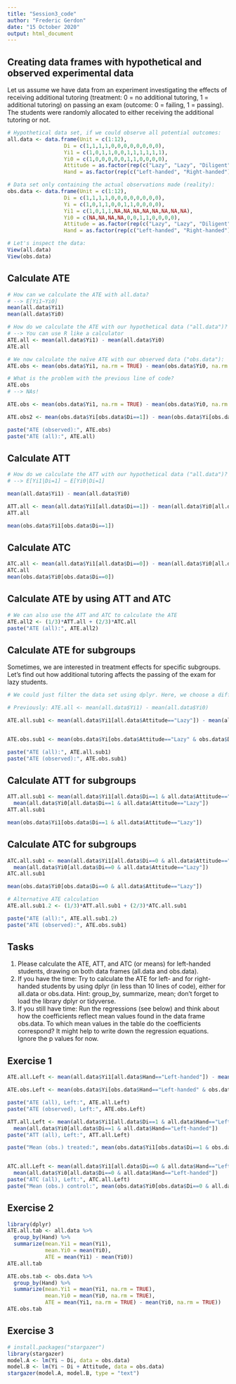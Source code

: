 ```yaml
---
title: "Session3_code"
author: "Frederic Gerdon"
date: "15 October 2020"
output: html_document
---
```



## Creating data frames with hypothetical and observed experimental data

Let us assume we have data from an experiment investigating the effects of receiving additional tutoring (treatment: 0 = no additional tutoring, 1 = additional tutoring) on passing an exam (outcome: 0 = failing, 1 = passing). The students were randomly allocated to either receiving the additional tutoring or not.

```r
# Hypothetical data set, if we could observe all potential outcomes:
all.data <- data.frame(Unit = c(1:12),
                  Di = c(1,1,1,1,0,0,0,0,0,0,0,0),
                  Yi1 = c(1,0,1,1,0,0,1,1,1,1,1,1),
                  Yi0 = c(1,0,0,0,0,0,1,1,0,0,0,0),
                  Attitude = as.factor(rep(c("Lazy", "Lazy", "Diligent", "Diligent"), 3)),
                  Hand = as.factor(rep(c("Left-handed", "Right-handed"), 6)))

# Data set only containing the actual observations made (reality):
obs.data <- data.frame(Unit = c(1:12),
                  Di = c(1,1,1,1,0,0,0,0,0,0,0,0),
                  Yi = c(1,0,1,1,0,0,1,1,0,0,0,0),
                  Yi1 = c(1,0,1,1,NA,NA,NA,NA,NA,NA,NA,NA),
                  Yi0 = c(NA,NA,NA,NA,0,0,1,1,0,0,0,0),
                  Attitude = as.factor(rep(c("Lazy", "Lazy", "Diligent", "Diligent"), 3)),
                  Hand = as.factor(rep(c("Left-handed", "Right-handed"), 6)))

# Let's inspect the data:
View(all.data)
View(obs.data)
```


## Calculate ATE

```r
# How can we calculate the ATE with all.data?
# --> E[Yi1−Yi0]
mean(all.data$Yi1)
mean(all.data$Yi0)

# How do we calculate the ATE with our hypothetical data ("all.data")?
# --> You can use R like a calculator
ATE.all <- mean(all.data$Yi1) - mean(all.data$Yi0) 
ATE.all

# We now calculate the naïve ATE with our observed data ("obs.data"):
ATE.obs <- mean(obs.data$Yi1, na.rm = TRUE) - mean(obs.data$Yi0, na.rm = TRUE)

# What is the problem with the previous line of code?
ATE.obs
# --> NAs!

ATE.obs <- mean(obs.data$Yi1, na.rm = TRUE) - mean(obs.data$Yi0, na.rm = TRUE) 

ATE.obs2 <- mean(obs.data$Yi[obs.data$Di==1]) - mean(obs.data$Yi[obs.data$Di==0]) 

paste("ATE (observed):", ATE.obs)
paste("ATE (all):", ATE.all)
```


## Calculate ATT

```r
# How do we calculate the ATT with our hypothetical data ("all.data")?
# --> E[Yi1|Di=1] − E[Yi0|Di=1]

mean(all.data$Yi1) - mean(all.data$Yi0) 

ATT.all <- mean(all.data$Yi1[all.data$Di==1]) - mean(all.data$Yi0[all.data$Di==1])
ATT.all

mean(obs.data$Yi1[obs.data$Di==1])

```


## Calculate ATC

```r
ATC.all <- mean(all.data$Yi1[all.data$Di==0]) - mean(all.data$Yi0[all.data$Di==0])
ATC.all
mean(obs.data$Yi0[obs.data$Di==0])
```

## Calculate ATE by using ATT and ATC

```r
# We can also use the ATT and ATC to calculate the ATE
ATE.all2 <- (1/3)*ATT.all + (2/3)*ATC.all
paste("ATE (all):", ATE.all2)
```


## Calculate ATE for subgroups

Sometimes, we are interested in treatment effects for specific subgroups. Let's find out how additional tutoring affects the passing of the exam for lazy students.

```r
# We could just filter the data set using dplyr. Here, we choose a different approach.

# Previously: ATE.all <- mean(all.data$Yi1) - mean(all.data$Yi0) 

ATE.all.sub1 <- mean(all.data$Yi1[all.data$Attitude=="Lazy"]) - mean(all.data$Yi0[all.data$Attitude=="Lazy"]) 


ATE.obs.sub1 <- mean(obs.data$Yi[obs.data$Attitude=="Lazy" & obs.data$Di==1]) - mean(obs.data$Yi[obs.data$Attitude=="Lazy" & obs.data$Di==0]) 

paste("ATE (all):", ATE.all.sub1)
paste("ATE (observed):", ATE.obs.sub1)
```

## Calculate ATT for subgroups

```r
ATT.all.sub1 <- mean(all.data$Yi1[all.data$Di==1 & all.data$Attitude=="Lazy"]) -
  mean(all.data$Yi0[all.data$Di==1 & all.data$Attitude=="Lazy"])
ATT.all.sub1

mean(obs.data$Yi1[obs.data$Di==1 & all.data$Attitude=="Lazy"])
```


## Calculate ATC for subgroups

```r
ATC.all.sub1 <- mean(all.data$Yi1[all.data$Di==0 & all.data$Attitude=="Lazy"]) -
  mean(all.data$Yi0[all.data$Di==0 & all.data$Attitude=="Lazy"])
ATC.all.sub1

mean(obs.data$Yi0[obs.data$Di==0 & all.data$Attitude=="Lazy"])
```

```r
# Alternative ATE calculation
ATE.all.sub1.2 <- (1/3)*ATT.all.sub1 + (2/3)*ATC.all.sub1

paste("ATE (all):", ATE.all.sub1.2)
paste("ATE (observed):", ATE.obs.sub1)
```


## Tasks

1) Please calculate the ATE, ATT, and ATC (or means) for left-handed students, drawing on both data frames (all.data and obs.data).
2) If you have the time: Try to calculate the ATE for left- and for right-handed students by using dplyr (in less than 10 lines of code), either for all.data or obs.data. Hint: group_by, summarize, mean; don't forget to load the library dplyr or tidyverse.
3) If you still have time: Run the regressions (see below) and think about how the coefficients reflect mean values found in the data frame obs.data. To which mean values in the table do the coefficients correspond? It might help to write down the regression equations. Ignore the p values for now.


## Exercise 1

```r
ATE.all.Left <- mean(all.data$Yi1[all.data$Hand=="Left-handed"]) - mean(all.data$Yi0[all.data$Hand=="Left-handed"]) 

ATE.obs.Left <- mean(obs.data$Yi[obs.data$Hand=="Left-handed" & obs.data$Di==1]) - mean(obs.data$Yi[obs.data$Hand=="Left-handed" & obs.data$Di==0]) 

paste("ATE (all), Left:", ATE.all.Left)
paste("ATE (observed), Left:", ATE.obs.Left)

ATT.all.Left <- mean(all.data$Yi1[all.data$Di==1 & all.data$Hand=="Left-handed"]) -
  mean(all.data$Yi0[all.data$Di==1 & all.data$Hand=="Left-handed"])
paste("ATT (all), Left:", ATT.all.Left)

paste("Mean (obs.) treated:", mean(obs.data$Yi1[obs.data$Di==1 & obs.data$Hand=="Left-handed"]))


ATC.all.Left <- mean(all.data$Yi1[all.data$Di==0 & all.data$Hand=="Left-handed"]) -
  mean(all.data$Yi0[all.data$Di==0 & all.data$Hand=="Left-handed"])
paste("ATC (all), Left:", ATC.all.Left)
paste("Mean (obs.) control:", mean(obs.data$Yi0[obs.data$Di==0 & all.data$Hand=="Left-handed"]))
```


## Exercise 2

```r
library(dplyr)
ATE.all.tab <- all.data %>%
  group_by(Hand) %>%
  summarize(mean.Yi1 = mean(Yi1),
            mean.Yi0 = mean(Yi0),
            ATE = mean(Yi1) - mean(Yi0))
ATE.all.tab

ATE.obs.tab <- obs.data %>%
  group_by(Hand) %>%
  summarize(mean.Yi1 = mean(Yi1, na.rm = TRUE),
            mean.Yi0 = mean(Yi0, na.rm = TRUE),
            ATE = mean(Yi1, na.rm = TRUE) - mean(Yi0, na.rm = TRUE))
ATE.obs.tab
```


## Exercise 3

```r
# install.packages("stargazer")
library(stargazer)
model.A <- lm(Yi ~ Di, data = obs.data)
model.B <- lm(Yi ~ Di + Attitude, data = obs.data)
stargazer(model.A, model.B, type = "text")
```



